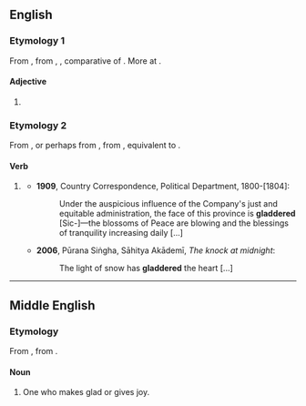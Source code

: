 ==English==

===Etymology 1===
From {{der|en|enm|gladere}}, from {{der|en|ang|glædra|pos=adj}}, {{m|ang|glador|pos=adverb}}, comparative of {{m|ang|glæd||glad, shining, bright}}. More at {{l|en|glad}}.

====Adjective====
{{head|en|comparative adjective}}

# {{en-comparative of|glad}}

===Etymology 2===
From {{m|en|gladder||one who makes glad}}, or perhaps from {{der|en|enm|*gladderen}}, from {{der|en|ang|*gladrian||to make glad}}, equivalent to {{suffix|en|glad|er|t2=fequentative suffix}}.

====Verb====
{{en-verb}}

# {{lb|en|nonstandard|proscribed|rare}} {{misspelling of|en|gladden}}
#* '''1909''', Country Correspondence, Political Department, 1800-[1804]:
#*: Under the auspicious influence of the Company's just and equitable administration, the face of this province is '''gladdered''' [Sic-]—the blossoms of Peace are blowing and the blessings of tranquility increasing daily [...]
#* '''2006''', Pūrana Siṅgha, Sāhitya Akādemī, ''The knock at midnight'':
#*: The light of snow has '''gladdered''' the heart [...]

----

==Middle English==

===Etymology===
From {{der|enm|ang|*gladere||gladder}}, from {{m|ang|gladian||to make glad}}.

====Noun====
{{enm-noun}}

# One who makes glad or gives joy.
#: {{rfquotek|enm|Chaucer}}

{{Webster 1913}}